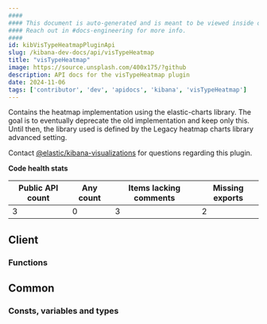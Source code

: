 ```yaml
---
####
#### This document is auto-generated and is meant to be viewed inside our experimental, new docs system.
#### Reach out in #docs-engineering for more info.
####
id: kibVisTypeHeatmapPluginApi
slug: /kibana-dev-docs/api/visTypeHeatmap
title: "visTypeHeatmap"
image: https://source.unsplash.com/400x175/?github
description: API docs for the visTypeHeatmap plugin
date: 2024-11-06
tags: ['contributor', 'dev', 'apidocs', 'kibana', 'visTypeHeatmap']
---
```


Contains the heatmap implementation using the elastic-charts library. The goal is to eventually deprecate the old implementation and keep only this. Until then, the library used is defined by the Legacy heatmap charts library advanced setting.

Contact [@elastic/kibana-visualizations](https://github.com/orgs/elastic/teams/kibana-visualizations) for questions regarding this plugin.

**Code health stats**

| Public API count  | Any count | Items lacking comments | Missing exports |
|-------------------|-----------|------------------------|-----------------|
| 3 | 0 | 3 | 2 |

## Client

### Functions
<DocDefinitionList data={visTypeHeatmapObj.client.functions}/>

## Common

### Consts, variables and types
<DocDefinitionList data={visTypeHeatmapObj.common.misc}/>

